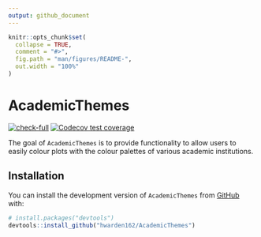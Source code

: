 ```yaml
---
output: github_document
---
```


<!-- README.md is generated from README.Rmd. Please edit that file -->

```r
knitr::opts_chunk$set(
  collapse = TRUE,
  comment = "#>",
  fig.path = "man/figures/README-",
  out.width = "100%"
)
```

# AcademicThemes

<!-- badges: start -->
[![check-full](https://github.com/hwarden162/AcademicThemes/actions/workflows/check-full.yaml/badge.svg)](https://github.com/hwarden162/AcademicThemes/actions/workflows/check-full.yaml)
[![Codecov test coverage](https://codecov.io/gh/hwarden162/AcademicThemes/branch/main/graph/badge.svg)](https://app.codecov.io/gh/hwarden162/AcademicThemes?branch=main)
<!-- badges: end -->

The goal of `AcademicThemes` is to provide functionality to allow users to easily colour plots with the colour palettes of various academic institutions.

## Installation

You can install the development version of `AcademicThemes` from [GitHub](https://github.com/) with:

``` r
# install.packages("devtools")
devtools::install_github("hwarden162/AcademicThemes")
```
